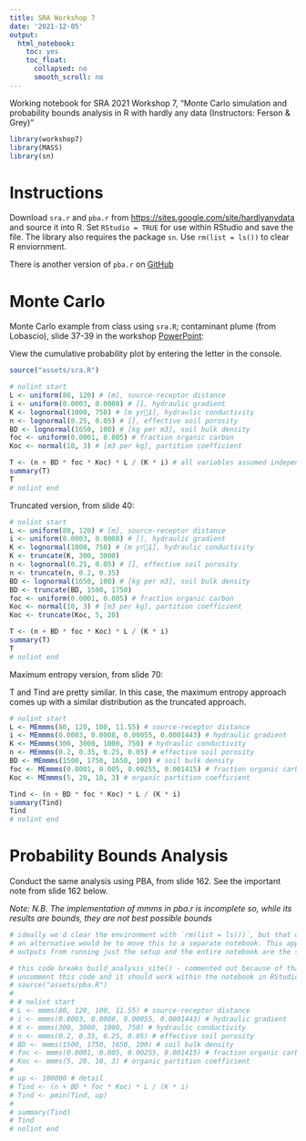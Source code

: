 ```yaml
---
title: SRA Workshop 7
date: '2021-12-05'
output:
  html_notebook:
    toc: yes
    toc_float:
      collapsed: no
      smooth_scroll: no
---
```


Working notebook for SRA 2021 Workshop 7, "Monte Carlo simulation and probability bounds analysis in R with hardly any data (Instructors: Ferson & Grey)"

```r
library(workshop7)
library(MASS)
library(sn)
```

# Instructions

Download `sra.r` and `pba.r` from <https://sites.google.com/site/hardlyanydata> and source it into R. Set `RStudio = TRUE` for use within RStudio and save the file. The library also requires the package `sn`. Use `rm(list = ls())` to clear R enviornment.

There is another version of `pba.r` on [GitHub](https://github.com/ScottFerson/pba.r)

# Monte Carlo

Monte Carlo example from class using `sra.R`; contaminant plume (from Lobascio), slide 37-39 in the workshop [PowerPoint](assets/NoData-2021-Zoom.pptx):

View the cumulative probability plot by entering the letter in the console.

```r
source("assets/sra.R")

# nolint start
L <- uniform(80, 120) # [m], source-receptor distance
i <- uniform(0.0003, 0.0008) # [], hydraulic gradient
K <- lognormal(1000, 750) # [m yr1], hydraulic conductivity
n <- lognormal(0.25, 0.05) # [], effective soil porosity
BD <- lognormal(1650, 100) # [kg per m3], soil bulk density
foc <- uniform(0.0001, 0.005) # fraction organic carbon
Koc <- normal(10, 3) # [m3 per kg], partition coefficient

T <- (n + BD * foc * Koc) * L / (K * i) # all variables assumed independent
summary(T)
T
# nolint end
```

Truncated version, from slide 40:

```r
# nolint start
L <- uniform(80, 120) # [m], source-receptor distance
i <- uniform(0.0003, 0.0008) # [], hydraulic gradient
K <- lognormal(1000, 750) # [m yr1], hydraulic conductivity
K <- truncate(K, 300, 3000)
n <- lognormal(0.25, 0.05) # [], effective soil porosity
n <- truncate(n, 0.2, 0.35)
BD <- lognormal(1650, 100) # [kg per m3], soil bulk density
BD <- truncate(BD, 1500, 1750)
foc <- uniform(0.0001, 0.005) # fraction organic carbon
Koc <- normal(10, 3) # [m3 per kg], partition coefficient
Koc <- truncate(Koc, 5, 20)

T <- (n + BD * foc * Koc) * L / (K * i)
summary(T)
T
# nolint end
```

Maximum entropy version, from slide 70:

T and Tind are pretty similar. In this case, the maximum entropy approach comes up with a similar distribution as the truncated approach.

```r
# nolint start
L <- MEmmms(80, 120, 100, 11.55) # source-receptor distance
i <- MEmmms(0.0003, 0.0008, 0.00055, 0.0001443) # hydraulic gradient
K <- MEmmms(300, 3000, 1000, 750) # hydraulic conductivity
n <- MEmmms(0.2, 0.35, 0.25, 0.05) # effective soil porosity
BD <- MEmmms(1500, 1750, 1650, 100) # soil bulk density
foc <- MEmmms(0.0001, 0.005, 0.00255, 0.001415) # fraction organic carbon
Koc <- MEmmms(5, 20, 10, 3) # organic partition coefficient

Tind <- (n + BD * foc * Koc) * L / (K * i)
summary(Tind)
Tind
# nolint end
```

# Probability Bounds Analysis

Conduct the same analysis using PBA, from slide 162. See the important note from slide 162 below.

*Note: N.B. The implementation of mmms in pba.r is incomplete so, while its results are bounds, they are not best possible bounds*

```r
# ideally we'd clear the environment with `rm(list = ls())`, but that doesn't work here;
# an alternative would be to move this to a separate notebook. This approach appears to be OK,
# outputs from running just the setup and the entire notebook are the same.

# this code breaks build_analysis_site() - commented out because of that.
# uncomment this code and it should work within the notebook in RStudio.
# source("assets/pba.R")
# 
# # nolint start
# L <- mmms(80, 120, 100, 11.55) # source-receptor distance
# i <- mmms(0.0003, 0.0008, 0.00055, 0.0001443) # hydraulic gradient
# K <- mmms(300, 3000, 1000, 750) # hydraulic conductivity
# n <- mmms(0.2, 0.35, 0.25, 0.05) # effective soil porosity
# BD <- mmms(1500, 1750, 1650, 100) # soil bulk density
# foc <- mmms(0.0001, 0.005, 0.00255, 0.001415) # fraction organic carbon
# Koc <- mmms(5, 20, 10, 3) # organic partition coefficient
# 
# up <- 100000 # detail
# Tind <- (n + BD * foc * Koc) * L / (K * i)
# Tind <- pmin(Tind, up)
# 
# summary(Tind)
# Tind
# nolint end
```
